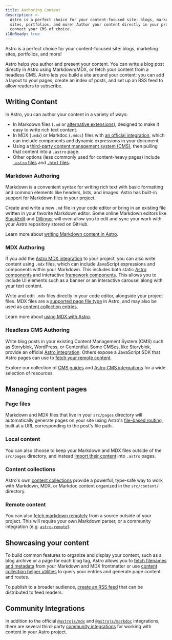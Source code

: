 ```yaml
---
title: Authoring Content
description: >-
  Astro is a perfect choice for your content-focused site: blogs, marketing
  sites, portfolios, and more! Author your content directly in your project, or
  connect your CMS of choice.
i18nReady: true
---
```


Astro is a perfect choice for your content-focused site: blogs, marketing sites, portfolios, and more!

Astro helps you author and present your content. You can write a blog post directly in Astro using Markdown/MDX, or fetch your content from a headless CMS. Astro lets you build a site around your content: you can add a layout to your pages, create an index of posts, and set up an RSS feed to allow readers to subscribe.

## Writing Content

In Astro, you can author your content in a variety of ways: 
- In Markdown files (`.md` or [alternative extensions](/en/guides/markdown-content/)), designed to make it easy to write rich text content.
- In MDX (`.mdx`) or Markdoc (`.mdoc`) files with [an official integration](/en/guides/integrations-guide/), which can include components and dynamic expressions in your document.
- Using a [third-party content management system (CMS)](#headless-cms-authoring), then pulling that content into a `.astro` page.
- Other options (less commonly used for content-heavy pages) include [`.astro` files](/en/basics/astro-pages/#astro-pages) and [`.html` files](/en/basics/astro-pages/#html-pages).

### Markdown Authoring
Markdown is a convenient syntax for writing rich text with basic formatting and common elements like headers, lists, and images. Astro has built-in support for Markdown files in your project.

Create and write a new `.md` file in your code editor or bring in an existing file written in your favorite Markdown editor. Some online Markdown editors like [StackEdit](https://stackedit.io/) and [Dillinger](https://dillinger.io) will even allow you to edit and sync your work with your Astro repository stored on GitHub.

<ReadMore>Learn more about [writing Markdown content in Astro](/en/guides/markdown-content/).</ReadMore>

### MDX Authoring
If you add the [Astro MDX integration](/en/guides/integrations-guide/mdx/) to your project, you can also write content using `.mdx` files, which can include JavaScript expressions and components within your Markdown. This includes both static [Astro components](/en/basics/astro-components/) and interactive [framework components](/en/guides/framework-components/). This allows you to include UI elements such as a banner or an interactive carousel along with your text content.

Write and edit `.mdx` files directly in your code editor, alongside your project files. MDX files are a [supported page file type](/en/basics/astro-pages/#supported-page-files) in Astro, and may also be used as [content collection entries](#content-collections).

<ReadMore>Learn more about [using MDX with Astro](/en/guides/integrations-guide/mdx/).</ReadMore>

### Headless CMS Authoring

Write blog posts in your existing Content Management System (CMS) such as Storyblok, WordPress, or Contentful. Some CMSes, like Storyblok, provide an official [Astro integration](https://www.storyblok.com/mp/announcing-storyblok-astro). Others expose a JavaScript SDK that Astro pages can use to [fetch your remote content](/en/guides/data-fetching/#fetch-from-a-headless-cms).

<ReadMore>Explore our collection of [CMS guides](/en/guides/cms/) and [Astro CMS integrations](https://astro.build/integrations/?search=cms) for a wide selection of resources.</ReadMore>

## Managing content pages

### Page files

Markdown and MDX files that live in your `src/pages` directory will automatically generate pages on your site using Astro's [file-based routing](/en/guides/routing/), built at a URL corresponding to the post's file path. 

### Local content

You can also choose to keep your Markdown and MDX files outside of the `src/pages` directory, and instead [import their content](/en/guides/markdown-content/#importing-markdown) into `.astro` pages.

### Content collections

Astro's own [content collections](/en/guides/content-collections/) provide a powerful, type-safe way to work with Markdown, MDX, or Markdoc content organized in the `src/content/` directory. 

### Remote content

You can also [fetch markdown remotely](/en/guides/markdown-content/#fetching-remote-markdown) from a source outside of your project. This will require your own Markdown parser, or a community integration (e.g. [`astro-remote`](https://github.com/natemoo-re/astro-remote)).

## Showcasing your content

To build common features to organize and display your content, such as a blog archive or a page for each blog tag, Astro allows you to [fetch filenames and metadata](/en/reference/api-reference/#astroglob) from your Markdown and MDX frontmatter or use [content collection helper utilities](/en/guides/content-collections/#querying-collections) to query your entries and generate page content and routes.

To publish to a broader audience, [create an RSS feed](/en/guides/rss/) that can be distributed to feed readers.

## Community Integrations

In addition to the official [`@astrojs/mdx`](/en/guides/integrations-guide/mdx/) and [`@astrojs/markdoc`](/en/guides/integrations-guide/markdoc/) integrations, there are several third-party [community integrations](https://astro.build/integrations/?search=content) for working with content in your Astro project.
